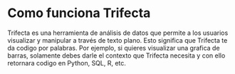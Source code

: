 # Como funciona Trifecta

Trifecta es una herramienta de análisis de datos que permite a los usuarios visualizar y manipular a través de texto plano. Esto significa que Trifecta te da codigo por palabras. Por ejemplo, si quieres visualizar una grafica de barras, solamente debes darle el contexto que Trifecta necesita y con ello retornara codigo en Python, SQL, R, etc. 